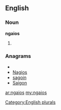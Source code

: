 ==English==

===Noun===
'''ngaios'''

# {{plural of|[[ngaio]]}}

===Anagrams===
* {{alphagram|aginos}}
* [[Nagios#English|Nagios]]
* [[sagoin#English|sagoin]]
* [[Saigon#English|Saigon]]

[[Category:English plurals]]

[[ar:ngaios]]
[[my:ngaios]]